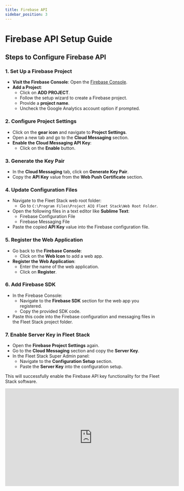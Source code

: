 ```yaml
---
title: Firebase API
sidebar_position: 3
---
```


# Firebase API Setup Guide

## Steps to Configure Firebase API

### 1. Set Up a Firebase Project

- **Visit the Firebase Console**: Open the [Firebase Console](https://console.firebase.google.com/).
- **Add a Project**:
  - Click on **ADD PROJECT**.
  - Follow the setup wizard to create a Firebase project.
  - Provide a **project name**.
  - Uncheck the Google Analytics account option if prompted.

### 2. Configure Project Settings

- Click on the **gear icon** and navigate to **Project Settings**.
- Open a new tab and go to the **Cloud Messaging** section.
- **Enable the Cloud Messaging API Key**:
  - Click on the **Enable** button.

### 3. Generate the Key Pair

- In the **Cloud Messaging** tab, click on **Generate Key Pair**.
- Copy the **API Key** value from the **Web Push Certificate** section.

### 4. Update Configuration Files

- Navigate to the Fleet Stack web root folder:
  - Go to `C:\Program Files\Project AIQ Fleet Stack\Web Root Folder`.
- Open the following files in a text editor like **Sublime Text**:
  - Firebase Configuration File
  - Firebase Messaging File
- Paste the copied **API Key** value into the Firebase configuration file.

### 5. Register the Web Application

- Go back to the **Firebase Console**:
  - Click on the **Web Icon** to add a web app.
- **Register the Web Application**:
  - Enter the name of the web application.
  - Click on **Register**.

### 6. Add Firebase SDK

- In the Firebase Console:
  - Navigate to the **Firebase SDK** section for the web app you registered.
  - Copy the provided SDK code.
- Paste this code into the Firebase configuration and messaging files in the Fleet Stack project folder.

### 7. Enable Server Key in Fleet Stack

- Open the **Firebase Project Settings** again.
- Go to the **Cloud Messaging** section and copy the **Server Key**.
- In the Fleet Stack Super Admin panel:
  - Navigate to the **Configuration Setup** section.
  - Paste the **Server Key** into the configuration setup.

This will successfully enable the Firebase API key functionality for the Fleet Stack software.

<div style={{ display: 'flex', justifyContent: 'center', marginTop: '20px' }}>
  <iframe
    width="560"
    height="315"
    src="https://www.youtube.com/embed/XgjWNQj7nQ8?si=pjwlmmio6O5R1R2n"
    title="Vehicle Renewal Tutorial"
    frameBorder="0"
    allow="accelerometer; autoplay; clipboard-write; encrypted-media; gyroscope; picture-in-picture"
    allowFullScreen
  ></iframe>
</div>
